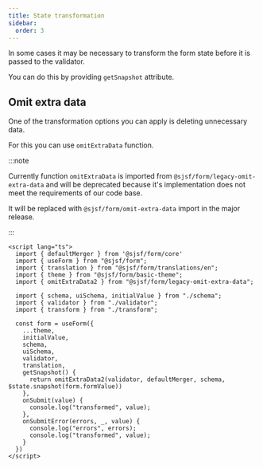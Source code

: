 ```yaml
---
title: State transformation
sidebar:
  order: 3
---
```


In some cases it may be necessary to transform the form state before it is passed to the validator.

You can do this by providing `getSnapshot` attribute.

## Omit extra data

One of the transformation options you can apply is deleting unnecessary data.

For this you can use `omitExtraData` function.

:::note

Currently function `omitExtraData` is imported from `@sjsf/form/legacy-omit-extra-data` and
will be deprecated because it's implementation does not meet the requirements of our code base.

It will be replaced with `@sjsf/form/omit-extra-data` import in the major release.

:::

```svelte
<script lang="ts">
  import { defaultMerger } from '@sjsf/form/core'
  import { useForm } from "@sjsf/form";
  import { translation } from "@sjsf/form/translations/en";
  import { theme } from "@sjsf/form/basic-theme";
  import { omitExtraData2 } from "@sjsf/form/legacy-omit-extra-data";

  import { schema, uiSchema, initialValue } from "./schema";
  import { validator } from "./validator";
  import { transform } from "./transform";
  
  const form = useForm({
    ...theme,
    initialValue,
    schema,
    uiSchema,
    validator,
    translation,
    getSnapshot() {
      return omitExtraData2(validator, defaultMerger, schema, $state.snapshot(form.formValue))
    },
    onSubmit(value) {
      console.log("transformed", value);
    },
    onSubmitError(errors, _, value) {
      console.log("errors", errors);
      console.log("transformed", value);
    }
  })
</script>
```
